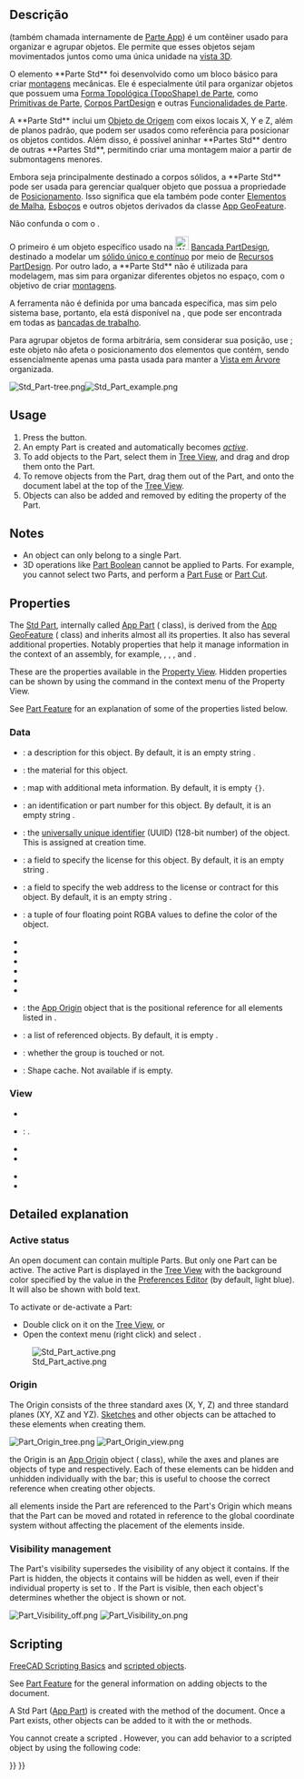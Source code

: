 <languages/>

<div class="mw-translate-fuzzy">
{{Docnav
|
|[[Std_Group/pt-br|Std Group]]
|[[Std_Base/pt-br|Std Base]]
|IconL=
|IconR=Std_Group.svg
|IconC=Freecad.svg
}}
</div>

{{GuiCommand  
|Name=Std Part  
|MenuLocation=Nenhum  
|Workbenches=Todas  
|Version=0.17  
|SeeAlso=[[Std_Group/pt-br|Grupo Std]], [[PartDesign_Body/pt-br|Corpo PartDesign]]  
}}

<span id="Description"></span>
==Descrição==

{{Button|[[File:Std_Part.svg|16px]] [[Std_Part/pt-br|Parte Std]]}} (também chamada internamente de [[App_Part/pt-br|Parte App]]) é um contêiner usado para organizar e agrupar objetos. Ele permite que esses objetos sejam movimentados juntos como uma única unidade na [[3D_view/pt-br|vista 3D]].

O elemento **Parte Std** foi desenvolvido como um bloco básico para criar [[assembly/pt-br|montagens]] mecânicas. Ele é especialmente útil para organizar objetos que possuem uma [[Part_TopoShape/pt-br|Forma Topológica (TopoShape) de Parte]], como [[Part_Primitives/pt-br|Primitivas de Parte]], [[PartDesign_Body/pt-br|Corpos PartDesign]] e outras [[Part_Feature/pt-br|Funcionalidades de Parte]].  

A **Parte Std** inclui um [[#Origin/pt-br|Objeto de Origem]] com eixos locais X, Y e Z, além de planos padrão, que podem ser usados como referência para posicionar os objetos contidos. Além disso, é possível aninhar **Partes Std** dentro de outras **Partes Std**, permitindo criar uma montagem maior a partir de submontagens menores.

Embora seja principalmente destinado a corpos sólidos, a **Parte Std** pode ser usada para gerenciar qualquer objeto que possua a propriedade de [[Placement/pt-br|Posicionamento]]. Isso significa que ela também pode conter [[Mesh_Feature/pt-br|Elementos de Malha]], [[Sketch/pt-br|Esboços]] e outros objetos derivados da classe [[App_GeoFeature/pt-br|App GeoFeature]].

Não confunda o {{Button|[[File:PartDesign_Body.svg|16px]] [[PartDesign_Body/pt-br|Corpo PartDesign]]}} com o {{Button|[[File:Std_Part.svg|16px]] [[Std_Part/pt-br|Parte Std]]}}.  

O primeiro é um objeto específico usado na [[File:Workbench_PartDesign.svg|24px]] [[PartDesign_Workbench/pt-br|Bancada PartDesign]], destinado a modelar um [[PartDesign_Body#Single_contiguous_solid/pt-br|sólido único e contínuo]] por meio de [[PartDesign_Feature/pt-br|Recursos PartDesign]]. Por outro lado, a **Parte Std** não é utilizada para modelagem, mas sim para organizar diferentes objetos no espaço, com o objetivo de criar [[assembly/pt-br|montagens]].

A ferramenta {{Button|[[File:Std_Part.svg|16px]] [[Std_Part/pt-br|Parte Std]]}} não é definida por uma bancada específica, mas sim pelo sistema base, portanto, ela está disponível na {{MenuCommand|barra de ferramentas de estrutura}}, que pode ser encontrada em todas as [[Workbenches/pt-br|bancadas de trabalho]].  

Para agrupar objetos de forma arbitrária, sem considerar sua posição, use {{Button|[[File:Std_Group.svg|16px]] [[Std_Group/pt-br|Grupo Std]]}}; este objeto não afeta o posicionamento dos elementos que contém, sendo essencialmente apenas uma pasta usada para manter a [[Tree_view/pt-br|Vista em Árvore]] organizada.

[[File:Std Part-tree.png]][[File:Std Part example.png]]

{{Caption|Esquerda: elementos dentro de uma Parte Std na [[Tree_view/pt-br|Vista em Árvore]]. Direita: objetos posicionados no espaço, referenciados à Origem da Parte Std.}}

==Usage==

# Press the {{Button|[[File:Std_Part.svg|16px]] [[Std_Part|New Part]]}} button.
# An empty Part is created and automatically becomes ''[[Std_Part#Active_status|active]]''.
# To add objects to the Part, select them in [[Tree_View|Tree View]], and drag and drop them onto the Part.
# To remove objects from the Part, drag them out of the Part, and onto the document label at the top of the [[Tree_View|Tree View]].
# Objects can also be added and removed by editing the {{PropertyData|Group}} property of the Part.

== Notes ==

* An object can only belong to a single Part.
* 3D operations like [[Part_Boolean|Part Boolean]] cannot be applied to Parts. For example, you cannot select two Parts, and perform a [[Part_Fuse|Part Fuse]] or [[Part_Cut|Part Cut]].

==Properties==

The [[Std_Part|Std Part]], internally called [[App_Part|App Part]] ({{incode|App::Part}} class), is derived from the [[App_GeoFeature|App GeoFeature]] ({{incode|App::GeoFeature}} class) and inherits almost all its properties. It also has several additional properties. Notably properties that help it manage information in the context of an assembly, for example, {{PropertyData|Type}}, {{PropertyData|Id}}, {{PropertyData|License}}, {{PropertyData|LicenseURL}} and {{PropertyData|Group}}.

These are the properties available in the [[Property_View|Property View]]. Hidden properties can be shown by using the {{MenuCommand|Show hidden}} command in the context menu of the Property View.

See [[Part_Feature#Properties|Part Feature]] for an explanation of some of the properties listed below.

=== Data ===

{{TitleProperty|Base}}

* {{PropertyData|Type|String}}: a description for this object. By default, it is an empty string {{value|""}}.
* {{PropertyData|Material|Link}}: the material for this object.
* {{PropertyData|Meta|Map|Hidden}}: map with additional meta information. By default, it is empty <code>{}</code>.
* {{PropertyData|Id|String}}: an identification or part number for this object. By default, it is an empty string {{value|""}}.
* {{PropertyData|Uid|UUID|Hidden}}: the [https://en.wikipedia.org/wiki/Universally_unique_identifier universally unique identifier] (UUID) (128-bit number) of the object. This is assigned at creation time.
* {{PropertyData|License|String}}: a field to specify the license for this object. By default, it is an empty string {{value|""}}.
* {{PropertyData|License URL|String}}: a field to specify the web address to the license or contract for this object. By default, it is an empty string {{value|""}}.
* {{PropertyData|Color|Color}}: a tuple of four floating point RGBA values to define the color of the object.
* {{PropertyData|Placement|Placement}}
* {{PropertyData|_ Element Map Version|String|Hidden}}
* {{PropertyData|Label|String}}
* {{PropertyData|Label2|String|Hidden}}
* {{PropertyData|Expression Engine|ExpressionEngine|Hidden}}
* {{PropertyData|Visibility|Bool|Hidden}}
* {{PropertyData|Origin|Link|Hidden}}: the [[App_OriginGroupExtension|App Origin]] object that is the positional reference for all elements listed in {{PropertyData|Group}}.
* {{PropertyData|Group|LinkList}}: a list of referenced objects. By default, it is empty {{value|[]}}.
* {{PropertyData|_ Group Touched|Bool|Hidden}}: whether the group is touched or not.

{{TitleProperty|Part}}

* {{PropertyData|_ Part_ Shape Cache|ShapeCache|Hidden}}: Shape cache. Not available if {{PropertyData|Group}} is empty.

=== View ===

{{TitleProperty|Base}}

* {{PropertyView|Transform Origin|Placement|Hidden}}

{{TitleProperty|Display Options}}

* {{PropertyView|Display Mode|Enumeration}}: {{value|Group}}.
* {{PropertyView|Show In Tree|Bool}}
* {{PropertyView|Visibility|Bool}}

{{TitleProperty|Selection}}

* {{PropertyView|On Top When Selected|Enumeration}}
* {{PropertyView|Selection Style|Enumeration}}

== Detailed explanation ==

===Active status===

An open document can contain multiple Parts. But only one Part can be active. The active Part is displayed in the [[Tree_View|Tree View]] with the background color specified by the {{MenuCommand|Active container}} value in the [[Preferences_Editor#Colors|Preferences Editor]] (by default, light blue). It will also be shown with bold text.

To activate or de-activate a Part:
* Double click on it on the [[Tree_View|Tree View]], or
* Open the context menu (right click) and select {{MenuCommand|Active Object}}.

[[File:Std_Part_active.png]]

{{Caption|Document with two Std Parts, of which the second one is active.}}

===Origin===

The Origin consists of the three standard axes (X, Y, Z) and three standard planes (XY, XZ and YZ). [[Sketch|Sketches]] and other objects can be attached to these elements when creating them.

[[File:Part_Origin_tree.png]] [[File:Part_Origin_view.png]]

{{Caption|Left: Part Origin in the [[Tree_View|Tree View]]. Right: representation of the Origin elements in the [[3D_View|3D View]].}}

{{Emphasis|Note:}} the Origin is an [[App_OriginGroupExtension|App Origin]] object ({{incode|App::Origin}} class), while the axes and planes are objects of type {{incode|App::Line}} and {{incode|App::Plane}} respectively. Each of these elements can be hidden and unhidden individually with the {{KEY|Space}} bar; this is useful to choose the correct reference when creating other objects.

{{Emphasis|Note 2:}} all elements inside the Part are referenced to the Part's Origin which means that the Part can be moved and rotated in reference to the global coordinate system without affecting the placement of the elements inside.

===Visibility management===

The Part's visibility supersedes the visibility of any object it contains. If the Part is hidden, the objects it contains will be hidden as well, even if their individual {{PropertyView|Visibility}} property is set to {{TRUE}}. If the Part is visible, then each object's {{PropertyView|Visibility}} determines whether the object is shown or not.

[[File:Part_Visibility_off.png]] [[File:Part_Visibility_on.png]]
{{Caption|The visibility of the Std Part determines whether the objects grouped under it are shown in the [[3D_View|3D View]] or not. Left: the Part is hidden, so none of the objects will be shown in the [[3D_View|3D View]]. Right: the Part is visible, so each object controls its own visibility.}}

== Scripting ==

{{Emphasis|See also:}} [[FreeCAD_Scripting_Basics|FreeCAD Scripting Basics]] and [[Scripted_objects|scripted objects]].

See [[Part_Feature|Part Feature]] for the general information on adding objects to the document.

A Std Part ([[App_Part|App Part]]) is created with the {{incode|addObject()}} method of the document. Once a Part exists, other objects can be added to it with the {{incode|addObject()}} or {{incode|addObjects()}} methods.

{{Code|code=
import FreeCAD as App

doc = App.newDocument()
part = App.ActiveDocument.addObject("App::Part", "Part")

obj1 = App.ActiveDocument.addObject("PartDesign::Body", "Body")
obj2 = App.ActiveDocument.addObject("Part::Box", "Box")

part.addObjects([obj1, obj2])
App.ActiveDocument.recompute()
}}

You cannot create a scripted {{incode|App::Part}}. However, you can add {{incode|App::Part}} behavior to a scripted {{incode|Part::FeaturePython}} object by using the following code:

{{Code|code=
class MyGroup(object):
    def __init__(self, obj=None):
        self.Object = obj
        if obj:
            self.attach(obj)

    def dumps(self):
        return

    def loads(self, _state):
        return

    def attach(self, obj):
        obj.addExtension("App::OriginGroupExtensionPython")
        obj.Origin = FreeCAD.ActiveDocument.addObject("App::Origin", "Origin")

    def onDocumentRestored(self, obj):
        self.Object = obj

class ViewProviderMyGroup(object):
    def __init__(self, vobj=None):
        if vobj:
            vobj.Proxy = self
            self.attach(vobj)
        else:
            self.ViewObject = None

    def attach(self, vobj):
        vobj.addExtension("Gui::ViewProviderOriginGroupExtensionPython")
        self.ViewObject = vobj

    def dumps(self):
        return None

    def loads(self, _state):
        return None

App.ActiveDocument.addObject("Part::FeaturePython",
                             "Group",
                             MyGroup(),
                             ViewProviderMyGroup(),
                             True)
}}


<div class="mw-translate-fuzzy">
{{Docnav
|
|[[Std_Group/pt-br|Std Group]]
|[[Std_Base/pt-br|Std Base]]
|IconL=
|IconR=Std_Group.svg
|IconC=Freecad.svg
}}
</div>

{{Std_Base_navi{{#translation:}}}}
{{Userdocnavi{{#translation:}}}}